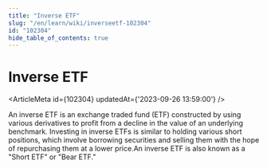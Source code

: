 ```yaml
---
title: "Inverse ETF"
slug: "/en/learn/wiki/inverseetf-102304"
id: "102304"
hide_table_of_contents: true
---
```



# Inverse ETF

<ArticleMeta id={102304} updatedAt={'2023-09-26 13:59:00'} />
<div className='border-solid border-b border-t-0 my-4 border-[var(--ifm-color-gray-300)]' />

An inverse ETF is an exchange traded fund (ETF) constructed by using various derivatives to profit from a decline in the value of an underlying benchmark. Investing in inverse ETFs is similar to holding various short positions, which involve borrowing securities and selling them with the hope of repurchasing them at a lower price.An inverse ETF is also known as a "Short ETF" or "Bear ETF."
